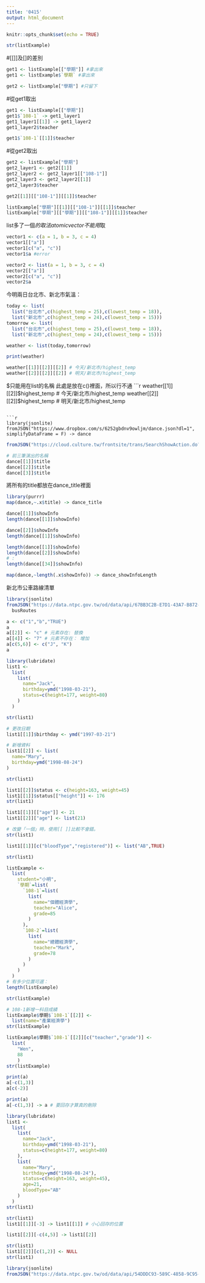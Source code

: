 ```yaml
---
title: '0415'
output: html_document
---
```


```r
knitr::opts_chunk$set(echo = TRUE)
```

```r
str(listExample)
```

#[[]]及[]的差別
```r
get1 <- listExample[["學期"]] #拿出來
get1 <- listExample$`學期` #拿出來

get2 <- listExample["學期"] #只留下
```

#從get1取出
```r
get1 <- listExample[["學期"]]
get1$`108-1` -> get1_layer1
get1_layer1[[1]] -> get1_layer2
get1_layer2$teacher
```

```r
get1$`108-1`[[1]]$teacher
```

#從get2取出
```r
get2 <- listExample["學期"]
get2_layer1 <- get2[[1]]
get2_layer2 <- get2_layer1[["108-1"]]
get2_layer3 <- get2_layer2[[1]]
get2_layer3$teacher
```

```r
get2[[1]][["108-1"]][[1]]$teacher
```

```r
listExample["學期"][[1]][["108-1"]][[1]]$teacher
listExample["學期"][["學期"]][["108-1"]][[1]]$teacher
```

list多了一個$的取法
atomic vector不能用$取
```r
vector1 <- c(a = 1, b = 3, c = 4)
vector1[["a"]]
vector1[c("a", "c")]
vector1$a #error

vector2 <- list(a = 1, b = 3, c = 4)
vector2[["a"]]
vector2[c("a", "c")]
vector2$a
```

今明兩日台北市、新北市氣溫：
```r
today <- list(
  list("台北市",c(highest_temp = 25),c(lowest_temp = 18)),
  list("新北市",c(highest_temp = 24),c(lowest_temp = 15)))
tomorrow <- list(
  list("台北市",c(highest_temp = 25),c(lowest_temp = 18)),
  list("新北市",c(highest_temp = 24),c(lowest_temp = 15)))

weather <- list(today,tomorrow)

print(weather)
```

```r
weather[[1]][[2]][[2]] # 今天/新北市/highest_temp
weather[[2]][[2]][[2]] # 明天/新北市/highest_temp
```

$只能用在list的名稱
此處是放在c()裡面，所以行不通
```r
weather[[1]][[2]]$highest_temp # 今天/新北市/highest_temp
weather[[2]][[2]]$highest_temp # 明天/新北市/highest_temp
```

```r
library(jsonlite)
fromJSON("https://www.dropbox.com/s/6252gbdnv9owljm/dance.json?dl=1", simplifyDataFrame = F) -> dance
```

```r
fromJSON("https://cloud.culture.tw/frontsite/trans/SearchShowAction.do?method=doFindTypeJ&category=3", simplifyDataFrame = F) -> dance
```

```r
# 前三筆演出的名稱
dance[[1]]$title
dance[[2]]$title
dance[[3]]$title 
```

將所有的title都放在dance_title裡面
```r
library(purrr)
map(dance,~.x$title) -> dance_title
```

```r
dance[[1]]$showInfo
length(dance[[1]]$showInfo)

dance[[2]]$showInfo
length(dance[[1]]$showInfo)
```

```r
length(dance[[1]]$showInfo)
length(dance[[2]]$showInfo)
# :
length(dance[[34]]$showInfo)
```

```r
map(dance,~length(.x$showInfo)) -> dance_showInfoLength
```

新北市公車路線清單
```r
library(jsonlite)
fromJSON("https://data.ntpc.gov.tw/od/data/api/67BB3C2B-E7D1-43A7-B872-61B2F082E11B?$format=json", simplifyDataFrame = F) ->
  busRoutes
```

```r
a <- c("1","b","TRUE")
a
a[[2]] <- "c" # 元素存在: 替換
a[[4]] <- "7" # 元素不存在： 增加
a[c(5,6)] <- c("J", "K")
a
```

```r
library(lubridate)
list1 <- 
  list(
    list(
      name="Jack",
      birthday=ymd("1998-03-21"),
      status=c(height=177, weight=80)
    )
  )

str(list1)
```

```r
# 更改日期
list1[[1]]$birthday <- ymd("1997-03-21")

# 新增資料
list1[[2]] <- list(
  name="Mary",
  birthday=ymd("1998-08-24")
)

str(list1)
```

```r
list1[[2]]$status <- c(height=163, weight=45)
list1[[1]]$status[["height"]] <- 176
str(list1)
```

```r
list1[[1]][["age"]] <- 21
list1[[2]]["age"] <- list(21)

# 改變「一個」時，使用[[ ]]比較不會錯。
str(list1)
```

```r
list1[[1]][c("bloodType","registered")] <- list("AB",TRUE)

str(list1)
```

```r
listExample <- 
  list(
    student="小明",
    `學期`=list(
      `108-1`=list(
        list(
          name="個體經濟學",
          teacher="Alice",
          grade=85
        )
      ),
      `108-2`=list(
        list(
          name="總體經濟學",
          teacher="Mark",
          grade=78
        )
      )
    )
  )
# 有多少位置可選：
length(listExample)
```

```r
str(listExample)

# 108-1新增一科目成績
listExample$學期$`108-1`[[2]] <-
  list(name="產業經濟學")
str(listExample)

listExample$學期$`108-1`[[2]][c("teacher","grade")] <- 
  list(
    "Wen",
    88
    )
str(listExample)
```

```r
print(a)
a[-c(1,3)]
a[c(-2)]

print(a)
a[-c(1,3)] -> a # 要回存才算真的刪除
```

```r
library(lubridate)
list1 <- 
  list(
    list(
      name="Jack",
      birthday=ymd("1998-03-21"),
      status=c(height=177, weight=80)
    ),
    list(
      name="Mary",
      birthday=ymd("1998-08-24"),
      status=c(height=163, weight=45),
      age=21,
      bloodType="AB"
    )
  )
str(list1)
```

```r
str(list1)
list1[[1]][-3] -> list1[[1]] # 小心回存的位置

list1[[2]][-c(4,5)] -> list1[[2]]
```

```r
str(list1)
list1[[2]][c(1,2)] <- NULL
str(list1)
```

```r
library(jsonlite)
fromJSON("https://data.ntpc.gov.tw/od/data/api/54DDDC93-589C-4858-9C95-18B2046CC1FC?$format=json", simplifyDataFrame = F) -> newTaipeiYouBike
```


